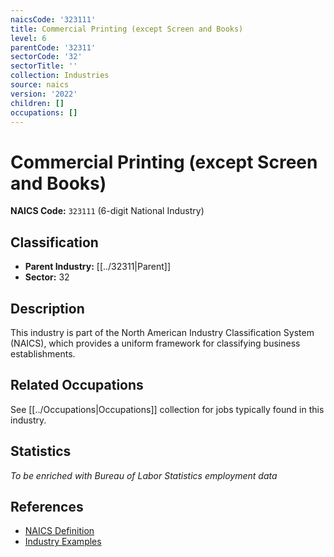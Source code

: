 ```yaml
---
naicsCode: '323111'
title: Commercial Printing (except Screen and Books)
level: 6
parentCode: '32311'
sectorCode: '32'
sectorTitle: ''
collection: Industries
source: naics
version: '2022'
children: []
occupations: []
---
```

# Commercial Printing (except Screen and Books)

**NAICS Code:** `323111` (6-digit National Industry)

## Classification

- **Parent Industry:** [[../32311|Parent]]
- **Sector:** 32

## Description

This industry is part of the North American Industry Classification System (NAICS), which provides a uniform framework for classifying business establishments.

## Related Occupations

See [[../Occupations|Occupations]] collection for jobs typically found in this industry.

## Statistics

*To be enriched with Bureau of Labor Statistics employment data*

## References

- [NAICS Definition](https://www.census.gov/naics/)
- [Industry Examples](https://www.census.gov/naics/2022NAICS/)
